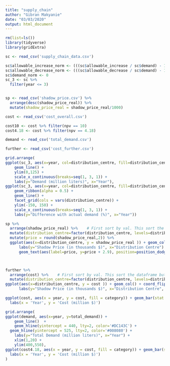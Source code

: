 ```yaml
---
title: "supply_chain"
author: "Gibran Makyanie"
date: "03/03/2020"
output: html_document
---
```


```r
rm(list=ls())
library(tidyverse)
library(gridExtra)
```

```r
sc <- read_csv('supply_chain_data.csv')

sc$allowable_increase_norm <- (((sc$allowable_increase / sc$demand) - 1 )* 100)
sc$allowable_decrease_norm <- (((sc$allowable_decrease / sc$demand) - 1 )* 100)
sc$demand_norm <- 0
sc_3 <- sc %>%
  filter(year <= 3)


sp <- read_csv('shadow_price.csv') %>%
  arrange(desc(shadow_price_real)) %>%
  mutate(shadow_price_real = shadow_price_real/1000)

cost <- read_csv('cost_overall.csv')

cost10 <- cost %>% filter(npv == 10)
cost4.18 <- cost %>% filter(npv == 4.18)

demand <- read_csv('total_demand.csv')

further <- read_csv('cost_further.csv')

```

```r

grid.arrange(
ggplot(sc_3, aes(x=year, col=distribution_centre, fill=distribution_centre,y=demand)) + 
    geom_line() +
    ylim(0,125) + 
    scale_x_continuous(breaks=seq(1, 3, 1)) +
    labs(y="Demand (million liters)", x="Year"),
ggplot(sc_3, aes(x=year, col=distribution_centre, fill=distribution_centre,y=demand_norm, ymin=allowable_decrease_norm, ymax=allowable_increase_norm)) + 
    geom_ribbon(alpha = 0.5) + 
    geom_line() + 
    facet_grid(cols = vars(distribution_centre)) +
    ylim(-150, 150) +
    scale_x_continuous(breaks=seq(1, 3, 1)) +
    labs(y="Difference with actual demand (%)", x="Year"))
```


```r
sp %>%
  arrange(shadow_price_real) %>%    # First sort by val. This sort the dataframe but NOT the factor levels
  mutate(distribution_centre=factor(distribution_centre, levels=distribution_centre)) %>%# This trick update the factor levels
  mutate(price = round(shadow_price_real,2)) %>% 
  ggplot(aes(x=distribution_centre, y = shadow_price_real )) + geom_col() + coord_flip() +
      labs(y="Shadow Price (in thousands $)", x="Distribution Centre") +
      geom_text(aes(label=price, y=price + 2.9), position=position_dodge(width=0), size=5)



further %>%
  arrange(cost) %>%    # First sort by val. This sort the dataframe but NOT the factor levels
  mutate(distribution_centre=factor(distribution_centre, levels=distribution_centre)) %>%   # This trick update the factor levels
ggplot(aes(x=distribution_centre, y = cost )) + geom_col() + coord_flip() +
      labs(y="Shadow Price (in thousands $)", x="Distribution Centre", subtitle = 'Outside the allowable range of capacity change') 
```


```r

ggplot(cost, aes(x = year, y = cost, fill = category)) + geom_bar(stat = "identity") +
  labs(x = 'Year', y = 'Cost (million $)')
```



```r

grid.arrange(
ggplot(demand, aes(x=year, y=total_demand)) + 
    geom_line()  +
    geom_hline(yintercept = 440, lty=2, color='#DC143C') +
  geom_hline(yintercept = 525, lty=2, color='#008080') +
    labs(y="Total Demand (million liters)", x="Year") +
    xlim(1,20) +
    ylim(400,550),
ggplot(cost4.18, aes(x = year, y = cost, fill = category)) + geom_bar(stat = "identity") +
  labs(x = 'Year', y = 'Cost (million $)')
)
```


